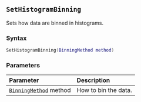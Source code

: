 ::: {.minipage data-latex="{\textwidth}"}
## `SetHistogramBinning`

Sets how data are binned in histograms\index{graphs!histograms}.

### Syntax {-}

``` .lua
SetHistogramBinning(BinningMethod method)
```

### Parameters {-}

**Parameter** | **Description**
| :-- | :-- |
| [`BinningMethod`](#binningmethod) method | How to bin the data. |
:::
